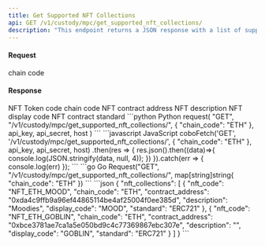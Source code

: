 ```yaml
---
title: Get Supported NFT Collections
api: GET /v1/custody/mpc/get_supported_nft_collections/ 
description: "This endpoint returns a JSON response with a list of supported NFT collections on the specified chain. The response includes the NFT code, chain code, contract address, description, display code, and standard for each supported collection."
---
```

#### Request
<ParamField query="chain_code" type="String" required>chain code</ParamField>

#### Response
<ResponseField name="nft_collections" type="object[ ]">
    <Expandable title="object">
        <ResponseField name="nft_code" type="String" >NFT Token code</ResponseField>
        <ResponseField name="chain_code" type="String" >chain code</ResponseField>
        <ResponseField name="contract_address" type="String" >NFT contract address</ResponseField>
        <ResponseField name="description" type="String" >NFT description</ResponseField>
        <ResponseField name="display_code" type="String" >NFT display code</ResponseField>
        <ResponseField name="standard" type="String" >NFT contract standard</ResponseField>
    </Expandable>
</ResponseField>

<RequestExample>
```python Python
request(
    "GET",
    "/v1/custody/mpc/get_supported_nft_collections/",
    {
        "chain_code": "ETH"
    },
    api_key, api_secret, host
)
```
```javascript JavaScript
coboFetch('GET', '/v1/custody/mpc/get_supported_nft_collections/', {
  "chain_code": "ETH"
}, api_key, api_secret, host)
    .then(res => {
        res.json().then((data)=>{
            console.log(JSON.stringify(data, null, 4));
        })
    }).catch(err => {
        console.log(err)
    });
```
```go Go
Request("GET", "/v1/custody/mpc/get_supported_nft_collections/", map[string]string{
 "chain_code": "ETH"
})
```
</RequestExample>

<ResponseExample>
```json
{
  "nft_collections": [
    {
      "nft_code": "NFT_ETH_MOOD",
      "chain_code": "ETH",
      "contract_address": "0xda4c9ffb9a96ef44865114be4af25004f0ee385d",
      "description": "Moodies",
      "display_code": "MOOD",
      "standard": "ERC721"
    },
    {
      "nft_code": "NFT_ETH_GOBLIN",
      "chain_code": "ETH",
      "contract_address": "0xbce3781ae7ca1a5e050bd9c4c77369867ebc307e",
      "description": "",
      "display_code": "GOBLIN",
      "standard": "ERC721"
    }
  ]
}
```
</ResponseExample>
